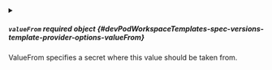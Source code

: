 

<PartialValue />



<details className="config-field" data-expandable="true">
<summary>

##### `valueFrom` <span className="config-field-required" data-required="false">required</span> <span className="config-field-type">object</span> <span className="config-field-default"></span> <span className="config-field-enum"></span> {#devPodWorkspaceTemplates-spec-versions-template-provider-options-valueFrom}

ValueFrom specifies a secret where this value should be taken from.

</summary>

<PartialValueFromreference />


</details>
